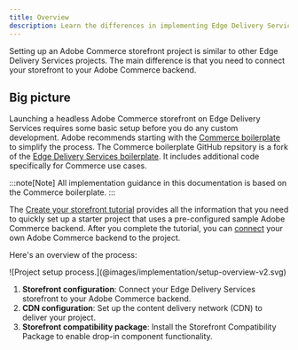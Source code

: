 ```yaml
---
title: Overview
description: Learn the differences in implementing Edge Delivery Services projects for Adobe Commerce.
---
```



Setting up an Adobe Commerce storefront project is similar to other Edge Delivery Services projects. The main difference is that you need to connect your storefront to your Adobe Commerce backend.

## Big picture

Launching a headless Adobe Commerce storefront on Edge Delivery Services requires some basic setup before you do any custom development. Adobe recommends starting with the [Commerce boilerplate](https://github.com/hlxsites/aem-boilerplate-commerce) to simplify the process. The Commerce boilerplate GitHub repsitory is a fork of the [Edge Delivery Services boilerplate](https://github.com/adobe/aem-boilerplate). It includes additional code specifically for Commerce use cases.

:::note[Note]
All implementation guidance in this documentation is based on the Commerce boilerplate.
:::

The [Create your storefront tutorial](/get-started/) provides all the information that you need to quickly set up a starter project that uses a pre-configured sample Adobe Commerce backend. After you complete the tutorial, you can [connect](/config/commerce-configuration/) your own Adobe Commerce backend to the project.

Here's an overview of the process:

<Diagram caption="Project setup process.">
  ![Project setup process.](@images/implementation/setup-overview-v2.svg)
</Diagram>

<Callouts>

1. **Storefront configuration**: Connect your Edge Delivery Services storefront to your Adobe Commerce backend.
1. **CDN configuration**: Set up the content delivery network (CDN) to deliver your project.
1. **Storefront compatibility package**: Install the Storefront Compatibility Package to enable drop-in component functionality.

</Callouts>
